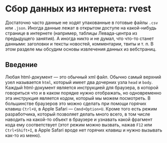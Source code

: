 # Сбор данных из интернета: rvest

Достаточно часто данные не ходят упакованные в готовые файлы `.csv` или `.json`. Иногда данные лежат в открытом доступе на какой-нибудь странице в интернете (например, таблицы Левада-центра из предыдущего занятия). А иногда никто и не думал, что что-то станет данными: заголовки и тексты новостей, комментарии, твиты и т. п. В этом разделе мы обсудим основы извлечения данных из вебстраниц.

## Введение

Любая html-документ --- это обычный xml файл. Обычно самый верхний узел называется `html`, который имеет два дочерних узла `head` и `body`. Каждый html-документ является инструкцией для браузера, в которой говориться что и в каком порядке нужно отображать, но одновременно эта инструкция является кодом, который мы можем посмотреть. В большинстве браузеров это можно сделать при помощи горячих клавиш `Ctrl+U`, в Apple Safari --- `Cmnd+Option+U`. Кроме того есть режим разработчика, который позволяет делать много всего, в том числе наводить на какой-то объект в браузере и узнавать какой фрагмент кода ему соответствует (этот режим можно вызвать, нажав `F12` или `Ctrl+Shift+I`, в Apple Safari вроде нет горячих клавиш и нужно вызывать как-то из меню).